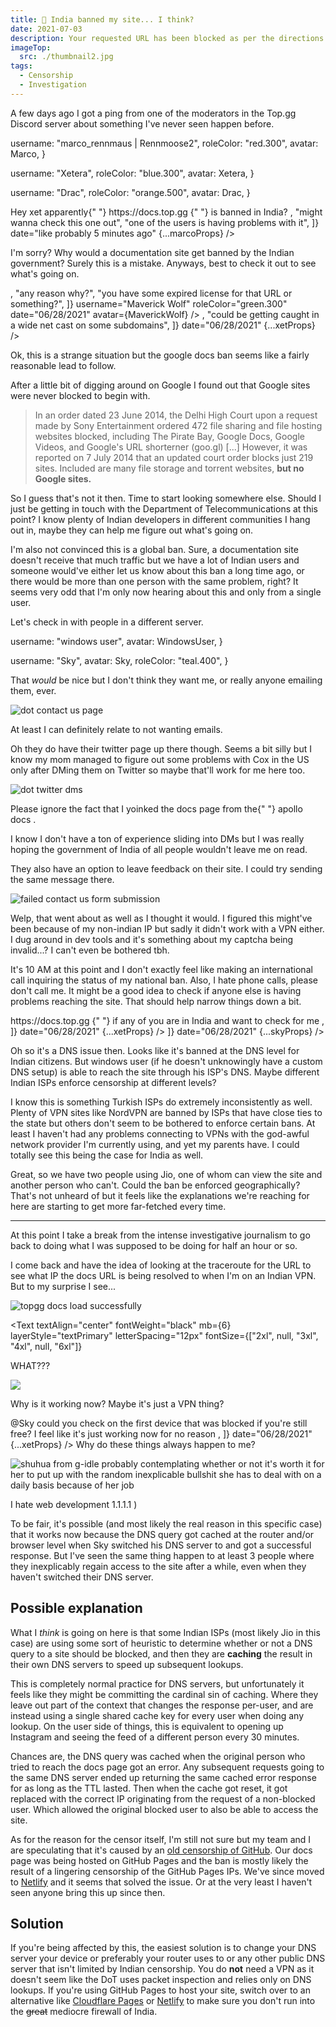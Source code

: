 ```yaml
---
title: 🚫 India banned my site... I think?
date: 2021-07-03
description: Your requested URL has been blocked as per the directions received from Department of Telecommunications, Government of India.
imageTop:
  src: ./thumbnail2.jpg
tags:
  - Censorship
  - Investigation
---
```


A few days ago I got a ping from one of the moderators in the Top.gg Discord server about something I've never seen happen before.


  username: "marco_rennmaus | Rennmoose2",
  roleColor: "red.300",
  avatar: Marco,
}

  username: "Xetera",
  roleColor: "blue.300",
  avatar: Xetera,
}

  username: "Drac",
  roleColor: "orange.500",
  avatar: Drac,
}

<DiscordMessageContainer mb={6}>
  <DiscordMessage
    messages={[
      <DiscordMessageText>
        Hey xet apparently{" "}
        <Link
          rel="external nofollower"
          target="_blank"
          href="https://docs.top.gg"
        >
          https://docs.top.gg
        </Link>{" "}
        is banned in India?
      </DiscordMessageText>,
      "might wanna check this one out",
      "one of the users is having problems with it",
    ]}
    date="like probably 5 minutes ago"
    {...marcoProps}
  />
</DiscordMessageContainer>

I'm sorry? Why would a documentation site get banned by the Indian government? Surely this is a mistake. Anyways, best to check it out to see what's going on.


<DiscordMessageContainer mb={6}>
  <DiscordMessage
    messages={[
      <ChakraImage src={ProofOriginal} mb={2} />,
      "any reason why?",
      "you have some expired license for that URL or something?",
    ]}
    username="Maverick Wolf"
    roleColor="green.300"
    date="06/28/2021"
    avatar={MaverickWolf}
  />
  <DiscordMessage
    messages={[
      "lemme check with a VPN",
      "huh, weird",
      <ChakraImage src={ProofXet} mb={2} />,
      "could be getting caught in a wide net cast on some subdomains",
    ]}
    date="06/28/2021"
    {...xetProps}
  />
  <DiscordMessage
    messages={["well uhm", "how to fix kekw"]}
    date="06/28/2021"
    {...marcoProps}
  />
  <DiscordMessage
    messages={[
      "apparently some indian isps briefly banned google docs in 2014",
      "could be some sort of clash with that?",
      "docs.google.com, docs.top.gg",
    ]}
    date="06/28/2021"
    {...xetProps}
  />
</DiscordMessageContainer>

Ok, this is a strange situation but the google docs ban seems like a fairly reasonable lead to follow.

After a little bit of digging around on Google I found out that Google sites were never blocked to begin with.

> In an order dated 23 June 2014, the Delhi High Court upon a request made by Sony Entertainment ordered 472 file sharing and file hosting websites blocked, including The Pirate Bay, Google Docs, Google Videos, and Google's URL shorterner (goo.gl) [...] However, it was reported on 7 July 2014 that an updated court order blocks just 219 sites. Included are many file storage and torrent websites, **but no Google sites.**

So I guess that's not it then. Time to start looking somewhere else. Should I just be getting in touch with the Department of Telecommunications at this point? I know plenty of Indian developers in different communities I hang out in, maybe they can help me figure out what's going on.

I'm also not convinced this is a global ban. Sure, a documentation site doesn't receive that much traffic but we have a lot of Indian users and someone would've either let us know about this ban a long time ago, or there would be more than one person with the same problem, right? It seems very odd that I'm only now hearing about this and only from a single user.

Let's check in with people in a different server.


  username: "windows user",
  avatar: WindowsUser,
}

  username: "Sky",
  avatar: Sky,
  roleColor: "teal.400",
}

<DiscordMessageContainer mb={6}>
  <DiscordMessage
    messages={[
      "does anyone know how I can get in touch with department of telecommunications in india lol",
    ]}
    {...xetProps}
    date="06/28/2021"
  />
  <DiscordMessage
    messages={["any reason for that?"]}
    date="06/28/2021"
    {...windowsUserProps}
  />
  <DiscordMessage
    messages={[
      "one of the sites I work on is blocked by them and my indian users can't access the site",
      "it's literally just api documentation. I have no idea why it would be blocked",
    ]}
    {...xetProps}
    date="06/28/2021"
  />
  <DiscordMessage
    messages={[
      "That's the Indian government for you",
      "You can always try writing an email to them",
    ]}
    date="06/28/2021"
    {...windowsUserProps}
  />
</DiscordMessageContainer>

That _would_ be nice but I don't think they want me, or really anyone emailing them, ever.

![dot contact us page](./dot-contact-us.png)

At least I can definitely relate to not wanting emails.

Oh they do have their twitter page up there though. Seems a bit silly but I know my mom managed to figure out some problems with Cox in the US only after DMing them on Twitter so maybe that'll work for me here too.

![dot twitter dms](./dot-twitter-dm.png)

<Text fontSize="sm" mb={6} textAlign="center" layerStyle="textTertiary">
  Please ignore the fact that I yoinked the docs page from the{" "}
  <Link
    target="_blank"
    href="https://www.apollographql.com/docs/"
    rel="nofollower noopener"
  >
    apollo docs
  </Link>
  .
</Text>

I know I don't have a ton of experience sliding into DMs but I was really hoping the government of India of all people wouldn't leave me on read.

They also have an option to leave feedback on their site. I could try sending the same message there.

![failed contact us form submission](./dot-contact-us-fail.png)

Welp, that went about as well as I thought it would. I figured this might've been because of my non-indian IP but sadly it didn't work with a VPN either. I dug around in dev tools and it's something about my captcha being invalid...? I can't even be bothered tbh.

It's 10 AM at this point and I don't exactly feel like making an international call inquiring the status of my national ban. Also, I hate phone calls, please don't call me. It might be a good idea to check if anyone else is having problems reaching the site. That should help narrow things down a bit.


<DiscordMessageContainer>
  <DiscordMessage
    messages={[
      "Can someone help me figure out why the Department of Telecommunications banned my site.",
      <DiscordMessageText>
        <Link
          rel="external nofollower"
          target="_blank"
          href="https://docs.top.gg"
        >
          https://docs.top.gg
        </Link>{" "}
        if any of you are in India and want to check for me
      </DiscordMessageText>,
    ]}
    date="06/28/2021"
    {...xetProps}
  />
  <DiscordMessage
    messages={["sigh", <ChakraImage src={ProofSky} mb={2} />]}
    date="06/28/2021"
    {...skyProps}
  />
  <DiscordMessage
    messages={["Working for me"]}
    date="06/28/2021"
    {...windowsUserProps}
  />
  <DiscordMessage
    messages={["I'm in kolkata, india", "using jio as ISP"]}
    date="06/28/2021"
    {...skyProps}
  />
  <DiscordMessage
    messages={["I'm in noida"]}
    date="06/28/2021"
    {...windowsUserProps}
  />
  <DiscordMessage
    messages={["Are you using your ISP's DNS though?"]}
    date="06/28/2021"
    {...xetProps}
  />
  <DiscordMessage
    messages={["Oh right, it works with cloudflare DNS"]}
    date="06/28/2021"
    {...skyProps}
  />
  <DiscordMessage
    messages={["Works for me", "(im in india)"]}
    date="06/28/2021"
    {...dracProps}
  />
  <DiscordMessage
    messages={["probably because you aren't using your isp's dns"]}
    date="06/28/2021"
    {...skyProps}
  />
  <DiscordMessage
    messages={["it's either that or some ISPs don't enforce the ban"]}
    date="06/28/2021"
    {...xetProps}
  />
  <DiscordMessage
    messages={["It's working even on my phone"]}
    date="06/28/2021"
    {...windowsUserProps}
  />
</DiscordMessageContainer>

Oh so it's a DNS issue then. Looks like it's banned at the DNS level for Indian citizens. But windows user (if he doesn't unknowingly have a custom DNS setup) is able to reach the site through his ISP's DNS. Maybe different Indian ISPs enforce censorship at different levels?

I know this is something Turkish ISPs do extremely inconsistently as well. Plenty of VPN sites like NordVPN are banned by ISPs that have close ties to the state but others don't seem to be bothered to enforce certain bans. At least I haven't had any problems connecting to VPNs with the god-awful network provider I'm currently using, and yet my parents have. I could totally see this being the case for India as well.

<DiscordMessageContainer>
  <DiscordMessage
    messages={["what isp are you all using"]}
    date="06/28/2021"
    {...xetProps}
  />
  <DiscordMessage messages={["Jio"]} date="06/28/2021" {...windowsUserProps} />
  <DiscordMessage
    messages={["I'm on airtel"]}
    date="06/28/2021"
    {...dracProps}
  />
  <DiscordMessage messages={["jio here too"]} date="06/28/2021" {...skyProps} />
</DiscordMessageContainer>

Great, so we have two people using Jio, one of whom can view the site and another person who can't. Could the ban be enforced geographically? That's not unheard of but it feels like the explanations we're reaching for here are starting to get more far-fetched every time.

<Hr />

At this point I take a break from the intense investigative journalism to go back to doing what I was supposed to be doing for half an hour or so.

I come back and have the idea of looking at the traceroute for the URL to see what IP the docs URL is being resolved to when I'm on an Indian VPN. But to my surprise I see...

![topgg docs load successfully](./docs-successful.png)

<Text
  textAlign="center"
  fontWeight="black"
  mb={6}
  layerStyle="textPrimary"
  letterSpacing="12px"
  fontSize={["2xl", null, "3xl", "4xl", null, "6xl"]}
>
  WHAT???
</Text>

![](./this-is-fine.jpg)

Why is it working now? Maybe it's just a VPN thing?

<DiscordMessageContainer>
  <DiscordMessage
    messages={[
      <Box>
        <DiscordMention>@Sky</DiscordMention>
        <DiscordMessageText display="inline">
          could you check on the first device that was blocked if you're still
          free? I feel like it's just working now for no reason
        </DiscordMessageText>
      </Box>,
    ]}
    date="06/28/2021"
    {...xetProps}
  />
  <DiscordMessage
    message="k let me reset my dns back to how it was then"
    date="06/28/2021"
    {...skyProps}
  />
  <DiscordMessage message="ur the best" date="06/28/2021" {...xetProps} />
  <DiscordMessage
    messages={["um, it works now?", "how"]}
    date="06/28/2021"
    {...skyProps}
  />
  <DiscordMessage
    messages={["this is so weird", "I hate this so much"]}
    date="06/28/2021"
    {...xetProps}
  />
</DiscordMessageContainer>

<Text textAlign="center" mb={6}>
  Why do these things always happen to me?
</Text>

![shuhua from g-idle probably contemplating whether or not it's worth it for her to put up with the random inexplicable bullshit she has to deal with on a daily basis because of her job](./shuhuanlt.png)

<Text textAlign="center" mb={6} fontSize="sm" layerStyle="textTertiary">
  I hate web development
</Text>

  <Link href="https://1.1.1.1" rel="noopener noreferrer" target="_blank">
    1.1.1.1
  </Link>
)

To be fair, it's possible (and most likely the real reason in this specific case) that it works now because the DNS query got cached at the router and/or browser level when Sky switched his DNS server to <CloudflareDns /> and got a successful response. But I've seen the same thing happen to at least 3 people where they inexplicably regain access to the site after a while, even when they haven't switched their DNS server.

## Possible explanation

What I _think_ is going on here is that some Indian ISPs (most likely Jio in this case) are using some sort of heuristic to determine whether or not a DNS query to a site should be blocked, and then they are **caching** the result in their own DNS servers to speed up subsequent lookups.

This is completely normal practice for DNS servers, but unfortunately it feels like they might be committing the cardinal sin of caching. Where they leave out part of the context that changes the response per-user, and are instead using a single shared cache key for every user when doing any lookup. On the user side of things, this is equivalent to opening up Instagram and seeing the feed of a different person every 30 minutes.

Chances are, the DNS query was cached when the original person who tried to reach the docs page got an error. Any subsequent requests going to the same DNS server ended up returning the same cached error response for as long as the TTL lasted. Then when the cache got reset, it got replaced with the correct IP originating from the request of a non-blocked user. Which allowed the original blocked user to also be able to access the site.

As for the reason for the censor itself, I'm still not sure but my team and I are speculating that it's caused by an [old censorship of GitHub](https://en.wikipedia.org/wiki/Censorship_of_GitHub#India). Our docs page was being hosted on GitHub Pages and the ban is mostly likely the result of a lingering censorship of the GitHub Pages IPs. We've since moved to [Netlify](https://netlify.com) and it seems that solved the issue. Or at the very least I haven't seen anyone bring this up since then.

## Solution

If you're being affected by this, the easiest solution is to change your DNS server your device or preferably your router uses to <CloudflareDns /> or any other public DNS server that isn't limited by Indian censorship. You do **not** need a VPN as it doesn't seem like the DoT uses packet inspection and relies only on DNS lookups. If you're using GitHub Pages to host your site, switch over to an alternative like [Cloudflare Pages](https://pages.cloudflare.com/) or [Netlify](https://netlify.com) to make sure you don't run into the ~~great~~ mediocre firewall of India.
